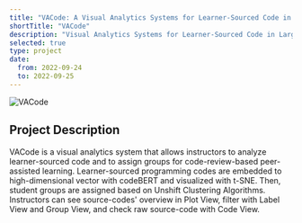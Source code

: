 ```yaml
---
title: "VACode: A Visual Analytics Systems for Learner-Sourced Code in Large-Scale Computer Science Education"
shortTitle: "VACode"
description: "Visual Analytics Systems for Learner-Sourced Code in Large-Scale Computer Science Education"
selected: true
type: project
date:
  from: 2022-09-24
  to: 2022-09-25
---
```


![VACode](/assets/vacode.png)

## Project Description

VACode is a visual analytics system that allows instructors to analyze learner-sourced code and to assign groups for code-review-based peer-assisted learning. Learner-sourced programming codes are embedded to high-dimensional vector with codeBERT and visualized with t-SNE. Then, student groups are assigned based on Unshift Clustering Algorithms. Instructors can see source-codes' overview in Plot View, filter with Label View and Group View, and check raw source-code with Code View.
